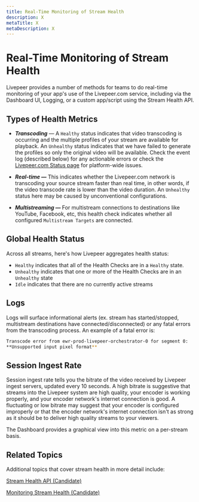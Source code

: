 ```yaml
---
title: Real-Time Monitoring of Stream Health
description: X
metaTitle: X
metaDescription: X
---
```


# Real-Time Monitoring of Stream Health

Livepeer provides a number of methods for teams to do real-time monitoring of
your app's use of the Livepeer.com service, including via the Dashboard UI,
Logging, or a custom app/script using the Stream Health API.

## Types of Health Metrics

- **_Transcoding_** — A `Healthy` status indicates that video transcoding is
  occurring and the multiple profiles of your stream are available for playback.
  An `Unhealthy` status indicates that we have failed to generate the profiles
  so only the original video will be available. Check the event log (described
  below) for any actionable errors or check the
  [Livepeer.com Status page](https://livepeer.statuspage.io/) for platform-wide
  issues.

- **_Real-time —_** This indicates whether the Livepeer.com network is
  transcoding your source stream faster than real time, in other words, if the
  video transcode rate is lower than the video duration. An `Unhealthy` status
  here may be caused by unconventional configurations.

- **_Multistreaming —_** For multistream connections to destinations like
  YouTube, Facebook, etc, this health check indicates whether all configured
  `Multistream Targets` are connected.

## Global Health Status

Across all streams, here's how Livepeer aggregates health status:

- `Healthy` indicates that all of the Health Checks are in a `Healthy` state.
- `Unhealthy` indicates that one or more of the Health Checks are in an
  `Unhealthy` state
- `Idle` indicates that there are no currently active streams

## Logs

Logs will surface informational alerts (ex. stream has started/stopped,
multistream destinations have connected/disconnected) or any fatal errors from
the transcoding process. An example of a fatal error is:

```bash
Transcode error from ewr-prod-livepeer-orchestrator-0 for segment 0:
**Unsupported input pixel format**
```

## Session Ingest Rate

Session ingest rate tells you the bitrate of the video received by Livepeer
ingest servers, updated every 10 seconds. A high bitrate is suggestive that
streams into the Livepeer system are high quality, your encoder is working
properly, and your encoder network's internet connection is good. A fluctuating
or low bitrate may suggest that your encoder is configured improperly or that
the encoder network's internet connection isn't as strong as it should be to
deliver high quality streams to your viewers.

The Dashboard provides a graphical view into this metric on a per-stream basis.

## Related Topics

Additional topics that cover stream health in more detail include:

[Stream Health API (Candidate)](./developing-a-production-app/stream-health-candidate)

[Monitoring Stream Health (Candidate)](./managing-livepeer-after-going-live/monitoring-stream-system-health)
